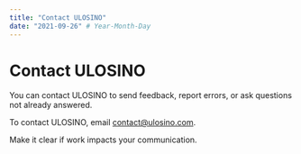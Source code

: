 ```yaml
---
title: "Contact ULOSINO"
date: "2021-09-26" # Year-Month-Day
---
```


# Contact ULOSINO

You can contact ULOSINO to send feedback, report errors, or ask questions not <Link href="/support">already answered</Link>.

To contact ULOSINO, email contact@ulosino.com.

Make it clear if work impacts your communication.
